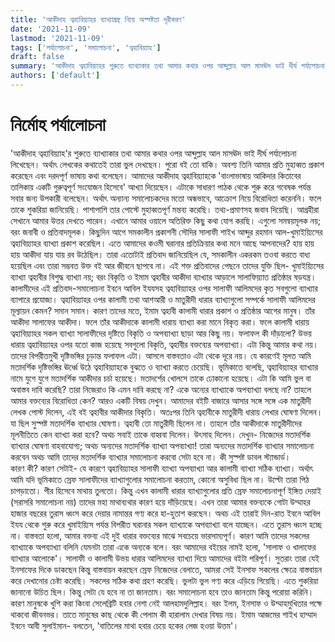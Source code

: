 ```yaml
---
title: 'আকীদাহ ত্বহাবিয়্যাহর ব্যাখ্যাগ্রন্থ নিয়ে অস্পষ্টতা দূরীকরণ'
date: '2021-11-09'
lastmod: '2021-11-09'
tags: ['পর্যালোচনা', 'সমালোচনা', 'ত্বহাবিয়্যাহ']
draft: false
summary: 'আকীদাহ ত্বহাবিয়্যাহর শুরুতে ব্যাখ্যাকার তথা আমার কথার ওপর আব্দুল্লাহ আল মাসঊদ ভাই দীর্ঘ পর্যালোচনা লিখেছেন। অর্থা‌ৎ লেখকের কথাতেই তারা ভুল দেখছেন। পুরো বই তো বাকি। অবশ্য তিনি আমার প্রতি মুহাব্বত প্রকাশ করেছেন এবং দরদপূর্ণ ভাষায় কথা বলেছেন। আমাদের আকীদাহ ত্বহাবিয়্যাহকে বাংলাভাষায় আকিদার কিতাবের তালিকায় একটি গুরুত্বপূর্ণ সংযোজন হিসেবে আখ্যা দিয়েছেন।'
authors: ['default']
---
```


# নির্মোহ পর্যালোচনা

'আকীদাহ ত্বহাবিয়্যাহ'র শুরুতে ব্যাখ্যাকার তথা আমার কথার ওপর আব্দুল্লাহ আল মাসঊদ ভাই দীর্ঘ পর্যালোচনা লিখেছেন। অর্থা‌ৎ লেখকের কথাতেই তারা ভুল দেখছেন। পুরো বই তো বাকি। অবশ্য তিনি আমার প্রতি মুহাব্বত প্রকাশ করেছেন এবং দরদপূর্ণ ভাষায় কথা বলেছেন। আমাদের আকীদাহ ত্বহাবিয়্যাহকে 'বাংলাভাষায় আকিদার কিতাবের তালিকায় একটি গুরুত্বপূর্ণ সংযোজন হিসেবে' আখ্যা দিয়েছেন। এটাকে সাধারণ পাঠক থেকে শুরু করে গবেষক পর্যন্ত সবার জন্য উপকারী বলেছেন। অর্থা‌ৎ অন্যান্য সমালোচকদের মতো অন্ধভাবে, আক্রোশ নিয়ে বিরোধিতা করেননি। ফলে তাকে শুকরিয়া জানিয়েছি। পাশাপাশি তার পোস্টে মুহাব্বতপূর্ণ মন্তব্য করেছি। তথ্য-প্রমাণসহ জবাব দিয়েছি। আগ্রহীরা সেখানে আমার উত্তর দেখতে পারেন। এখানে আমার ওয়ালে অতিরিক্ত কিছু কথা যোগ করছি। এগুলো সমন্বয়মূলক নয়; বরং  জবাবী ও প্রতিবাদমূলক। 
কিছুদিন আগে সমকালীন প্রকাশনী সৌদির সালাফী শাইখ আব্দুর রহমান আল-খুমাইয়্যিসের ত্বহাবিয়্যাহর ব্যাখ্যা প্রকাশ করেছিল। এতে আমাদের কওমী ঘরানার প্রতিক্রিয়ার কথা মনে আছে আপনাদের? হায় হায় হায় আকীদা যায় যায় রব উঠেছিল। তারা এতোটাই প্রতিবাদ জানিয়েছিল যে, সমকালীন একরকম তওবা করতে বাধ্য হয়েছিল এবং তারা সম্ভবত উক্ত বই আর জীবনে ছাপবে না। এই শক্ত প্রতিবাদের পেছনে তাদের যুক্তি ছিল- খুমাইয়্যিসের ব্যাখ্যা ত্বহাবীর বিশুদ্ধ ব্যাখ্যা নয়; বরং বিকৃতি ও ইমাম ত্বহাবীর আকীদা ব্যাখ্যার আড়ালে সালাফিয়্যাত প্রতিষ্ঠার ষড়যন্ত্র। কালামীদের এই প্রতিবাদ-সমালোচনা ইবনে আবিল ইযযসহ ত্বহাবিয়্যাহর ওপর সালাফী আলিমদের কৃত সবগুলো ব্যাখ্যার ব্যাপারে প্রযোজ্য। 
ত্বহাবিয়্যাহর ওপর কালামী তথা আশআরী ও মাতুরীদী ধারার ব্যাখ্যাগুলো সম্পর্কে সালাফী আলিমদের মূল্যায়ন কেমন? সমান সমান। কারণ তাদের মতে, ইমাম ত্বহাবী কালামী ধারার প্রকাশ ও প্রতিষ্ঠার আগের মানুষ। তাঁর আকীদা সালাফের আকীদা। ফলে তাঁর আকীদাকে কালামী ধারায় ব্যাখ্যা করা মানে বিকৃত করা। ফলে কালামী ধারায় ত্বহাবিয়্যাহর সকল ব্যাখ্যা সালাফীদের দৃষ্টিতে বিকৃতি ও অপব্যাখ্যা ছাড়া আর কিছু নয়। 
ফলাফল কী দাঁড়ালো? উভয় ধারায় ত্বহাবিয়্যাহর ওপর যতো কাজ হয়েছে সবগুলো বিকৃতি, ত্বহাবীর বক্তব্যের অপব্যাখ্যা। এটা কিন্তু আমার কথা নয়। তাদের বিপরীতমুখী দৃষ্টিভঙ্গির চূড়ান্ত ফলাফল এটা। আসলে বাস্তবতাও এটা থেকে দূরে নয়। যে কারণেই মূলত আমি মতাদর্শিক দৃষ্টিভঙ্গির ঊর্ধ্বে উঠে ত্বহাবিয়্যাহকে বুঝতে ও ব্যাখ্যা করতে চেয়েছি। ভূমিকাতে বলেছি, ত্বহাবিয়্যাহর ব্যাখ্যার নামে যুগে যুগে মতাদর্শিক আকীদার চর্চা হয়েছে। মতাদর্শের খোলসে তাকে ঢোকানো হয়েছে। এটা কি আমি ভুল বা অবাস্তব দাবি করেছি? তারা নিজেরাও কি এমন দাবি করছে না? একে অন্যের ব্যাখ্যাকে অপব্যাখ্যা বলছে না? তাহলে আমার বক্তব্যের বিরোধিতা কেন? 
আরও একটি বিষয় দেখুন। আমাদের বইটি বাজারে আসার সঙ্গে সঙ্গে এক মাতুরীদী লেখক পোস্ট দিলেন, এই বই ত্বহাবীর আকীদার বিকৃতি। অতঃপর তিনি ত্বহাবীকে মাতুরীদী ধারায় লেখার ঘোষণা দিলেন। যা ছিল সুস্পষ্ট মতাদর্শিক ব্যাখ্যার ঘোষণা। ত্বহাবী তো মাতুরীদী ছিলেন না। তাহলে তাঁর আকীদাকে মাতুরীদীদের মূলনীতিতে কেন ব্যাখ্যা করা হবে? অথচ সবাই তাকে বাহ্ববা দিলেন। উ‌ৎসাহ দিলেন। দেখুন- নিজেদের মতাদর্শিক ব্যাখ্যার ঘোষণা বাহবাযোগ্য; অথচ অন্যদের মতাদর্শিক ব্যাখ্যা অপব্যাখ্যা! তারা অন্যদের মতাদর্শিক ব্যাখ্যার সমালোচনা করবেন অথচ  আমি তাদের মতাদর্শিক ব্যাখ্যার সমালোচনা করবো সেটা হবে না। কী সুস্পষ্ট ডাবল স্ট্যান্ডার্ড।    
কারণ কী? কারণ সেটাই- যে কারণে ত্বহাবিয়্যাহর সালাফী ব্যাখ্যা অপব্যাখ্যা আর কালামী ব্যাখ্যা সঠিক ব্যাখ্যা। অর্থা‌ৎ আমি যদি ভূমিকাতে স্রেফ সালাফীদের ব্যাখ্যাগুলোর সমালোচনা করতাম, কোনো অসুবিধা ছিল না। উল্টো তারা পিঠ চাপড়াতো। পীর হিসেবে মাথায় তুলতো। কিন্তু এখন কালামী ধারার ব্যাখ্যাগুলোর প্রতি স্রেফ সমালোচনাপূর্ণ ইঙ্গিত দেয়াই (সরাসরি সমালোচনা নয়) তাদের মহা মাথাব্যথার কারণ হয়ে দাঁড়িয়েছে। এখন তারা আমার বক্তব্যকে গোটা উম্মাহর হাজার বছরের তুরাস ধ্বংস করে দেয়ার নামান্তর গণ্য করে হা-হুতাশ করছেন। অথচ এই তারাই দিন-রাত ইবনে আবিল ইযয থেকে শুরু করে খুমাইয়্যিস পর্যন্ত বিপরীত ঘরানার সকল ব্যাখ্যাকে অপব্যাখ্যা বলে যাচ্ছেন। এতে তুরাস ধ্বংস হচ্ছে না। 
বাস্তবতা হলো, আমার বক্তব্য এই দুই ধারার বক্তব্যের মাঝে সবচেয়ে ভারসাম্যপূর্ণ। কারণ আমি তাদের সকলের ব্যাখ্যাকে অপব্যাখ্যা বলিনি যেমনটা তারা একে অন্যকে বলে। বরং আমাদের বইয়ের নামই হলো, 'সালাফ ও খালাফের ব্যাখ্যার আলোকে'। সালাফী ও কালামী উভয় ধারার আলিমদের ব্যাখ্যা দিয়ে আমাদের বইটা পরিপূর্ণ। সুতরাং তারা যেই ইনসাফের দিকে ডাকছেন কিন্তু বাস্তবায়ন করছেন স্রেফ নিজেদের বেলাতে, আমরা সেই ইনসাফ সকলের ক্ষেত্রে বাস্তবায়ন করে দেখানোর চেষ্টা করেছি। সকলের সঠিক কথা গ্রহণ করেছি। ভুলটা ভুল গণ্য করে এড়িয়ে গিয়েছি।
এতে শুকরিয়া জানানো উচিত ছিল। কিন্তু সেটা যে হবে না তা জানতাম। বরং সমালোচনা হবে তাও জানতাম কিন্তু পরোয়া করিনি। কারণ মানুষকে খুশি করা কিংবা সেলেব্রিটি হবার নেশা নেই আলহামদুলিল্লাহ। বরং ইলম, ইনসাফ ও উম্মাহমুখিতার পক্ষে থাকবো জীবনভর। তাতে মানুষের কাছ থেকে কী পেলাম কী হারালাম দেখার বিষয় নয়। ইমাম আজমের শাইখ হাম্মাদ ইবনে আবী সুলাইমান- বলতেন, 'বাতিলের মাথা হবার চেয়ে হকের লেজ হওয়া উত্তম'।
